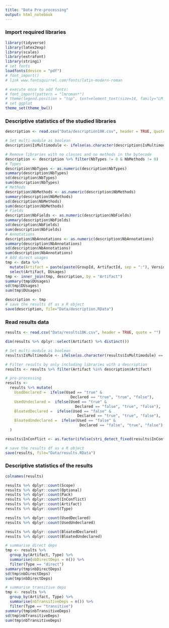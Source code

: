 ```yaml
---
title: "Data Pre-processing"
output: html_notebook
---
```


### Import required libraries

```r
library(tidyverse)
library(latex2exp)
library(scales)
library(extrafont)
library(stringi)
# set fonts
loadfonts(device = "pdf")
# font_import()
# link www.fontsquirrel.com/fonts/latin-modern-roman

# execute once to add fonts:
# font_import(pattern = "lmroman*")
# theme(legend.position = "top", text=element_text(size=14, family="LM Roman 10"))
# set ggplot 
theme_set(theme_bw())
```

### Descriptive statistics of the studied libraries

```r
description <- read.csv("Data/description10K.csv", header = TRUE, quote = "")

# Set multi-module as boolean
description$IsMultimodule <- ifelse(as.character(description$IsMultimodule) == "none","no","yes")

# Remove libraries with no classes and no methods in the bytecode
description <- description %>% filter(NbTypes != 0 & NbMethods != 0)
# Types
description$NbTypes <- as.numeric(description$NbTypes)
summary(description$NbTypes)
sd(description$NbTypes)
sum(description$NbTypes)
# Methods
description$NbMethods <- as.numeric(description$NbMethods)
summary(description$NbMethods)
sd(description$NbMethods)
sum(description$NbMethods)
# Fields
description$NbFields <- as.numeric(description$NbFields)
summary(description$NbFields)
sd(description$NbFields)
sum(description$NbFields)
# Annotations
description$NbAnnotations <- as.numeric(description$NbAnnotations)
summary(description$NbAnnotations)
sd(description$NbAnnotations)
sum(description$NbAnnotations)
# Add direct usages
tmp <- data %>%
  mutate(Artifact = paste(paste(GroupId, ArtifactId, sep = ":"), Version, sep = ":")) %>%
  select(Artifact, DUsages)
tmp <- inner_join(tmp, description, by = "Artifact")
summary(tmp$DUsages)
sd(tmp$DUsages)
sum(tmp$DUsages)

description <- tmp
# save the results df as a R object
save(description, file="Data/description.RData")
```

### Read results data

```r
results <- read.csv("Data/results10K.csv", header = TRUE, quote = "")

dim(results %>% dplyr::select(Artifact) %>% distinct())

# Set multi-module as boolean
results$IsMultimodule <- ifelse(as.character(results$IsMultimodule) == "none","no","yes")

# Filter results by only including libraries with a description
results <- results %>% filter(Artifact %in% description$Artifact)

# pre-processing
results <-
  results %>% mutate(
    UsedDeclared =  ifelse(Used == "true" &
                             Declared == "true", "true", "false"),
    UsedUndeclared =  ifelse(Used == "true" &
                               Declared == "false", "true", "false"),
    BloatedDeclared =  ifelse(Used == "false" &
                                Declared == "true", "true", "false"),
    BloatedUndeclared =  ifelse(Used == "false" &
                                 Declared == "false", "true", "false")
  )

results$InConflict <- as.factor(ifelse(stri_detect_fixed(results$InConflict, c("conflict")), "In conflict", ifelse(stri_detect_fixed(results$InConflict, c("duplicate")), "Ommited for duplicate", "NO")))

# save the results df as a R object
save(results, file="Data/results.RData")
```

### Descriptive statistics of the results

```r
colnames(results)

results %>% dplyr::count(Scope)
results %>% dplyr::count(Optional)
results %>% dplyr::count(Pack)
results %>% dplyr::count(InConflict)
results %>% dplyr::count(Artifact)
results %>% dplyr::count(Type)

results %>% dplyr::count(UsedDeclared)
results %>% dplyr::count(UsedUndeclared)

results %>% dplyr::count(BloatedDeclared)
results %>% dplyr::count(BloatedUndeclared)

# summarise direct deps
tmp <- results %>%
  group_by(Artifact, Type) %>% 
  summarise(nbDirectDeps = n()) %>% 
  filter(Type == "direct")
summary(tmp$nbDirectDeps)
sd(tmp$nbDirectDeps)
sum(tmp$nbDirectDeps)

# summarise transitive deps
tmp <- results %>% 
  group_by(Artifact, Type) %>% 
  summarise(nbTransitiveDeps = n()) %>% 
  filter(Type == "transitive")
summary(tmp$nbTransitiveDeps)
sd(tmp$nbTransitiveDeps)
sum(tmp$nbTransitiveDeps)
```

